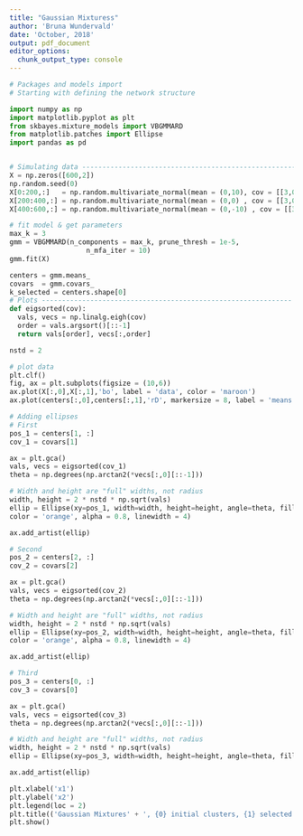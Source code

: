 ```yaml
---
title: "Gaussian Mixturess"
author: 'Bruna Wundervald'
date: 'October, 2018'
output: pdf_document
editor_options: 
  chunk_output_type: console
---
```



```python
# Packages and models import
# Starting with defining the network structure

import numpy as np
import matplotlib.pyplot as plt
from skbayes.mixture_models import VBGMMARD
from matplotlib.patches import Ellipse
import pandas as pd


# Simulating data ------------------------------------------------------
X = np.zeros([600,2])
np.random.seed(0)
X[0:200,:]   = np.random.multivariate_normal(mean = (0,10), cov = [[3,0],[0,2]], size = 200)
X[200:400,:] = np.random.multivariate_normal(mean = (0,0) , cov = [[3,0],[0,2]], size = 200)
X[400:600,:] = np.random.multivariate_normal(mean = (0,-10) , cov = [[3,0],[0,2]], size = 200)
```

```python

# fit model & get parameters
max_k = 3
gmm = VBGMMARD(n_components = max_k, prune_thresh = 1e-5,
                   n_mfa_iter = 10)
gmm.fit(X)

centers = gmm.means_
covars  = gmm.covars_
k_selected = centers.shape[0]
# Plots --------------------------------------------------------------
def eigsorted(cov):
  vals, vecs = np.linalg.eigh(cov)
  order = vals.argsort()[::-1]
  return vals[order], vecs[:,order]

nstd = 2

# plot data
plt.clf()
fig, ax = plt.subplots(figsize = (10,6))
ax.plot(X[:,0],X[:,1],'bo', label = 'data', color = 'maroon')
ax.plot(centers[:,0],centers[:,1],'rD', markersize = 8, label = 'means', color = 'black')

# Adding ellipses
# First
pos_1 = centers[1, :]
cov_1 = covars[1]

ax = plt.gca()
vals, vecs = eigsorted(cov_1)
theta = np.degrees(np.arctan2(*vecs[:,0][::-1]))

# Width and height are "full" widths, not radius
width, height = 2 * nstd * np.sqrt(vals)
ellip = Ellipse(xy=pos_1, width=width, height=height, angle=theta, fill = False,
color = 'orange', alpha = 0.8, linewidth = 4)

ax.add_artist(ellip)

# Second
pos_2 = centers[2, :]
cov_2 = covars[2]

ax = plt.gca()
vals, vecs = eigsorted(cov_2)
theta = np.degrees(np.arctan2(*vecs[:,0][::-1]))

# Width and height are "full" widths, not radius
width, height = 2 * nstd * np.sqrt(vals)
ellip = Ellipse(xy=pos_2, width=width, height=height, angle=theta, fill = False,
color = 'orange', alpha = 0.8, linewidth = 4)

ax.add_artist(ellip)

# Third
pos_3 = centers[0, :]
cov_3 = covars[0]

ax = plt.gca()
vals, vecs = eigsorted(cov_3)
theta = np.degrees(np.arctan2(*vecs[:,0][::-1]))

# Width and height are "full" widths, not radius
width, height = 2 * nstd * np.sqrt(vals)
ellip = Ellipse(xy=pos_3, width=width, height=height, angle=theta, fill = False, linewidth = 4, color = 'orange', alpha = 0.8)

ax.add_artist(ellip)

plt.xlabel('x1')
plt.ylabel('x2')
plt.legend(loc = 2)
plt.title(('Gaussian Mixtures' + ', {0} initial clusters, {1} selected clusters').format(max_k,k_selected))
plt.show()







```

